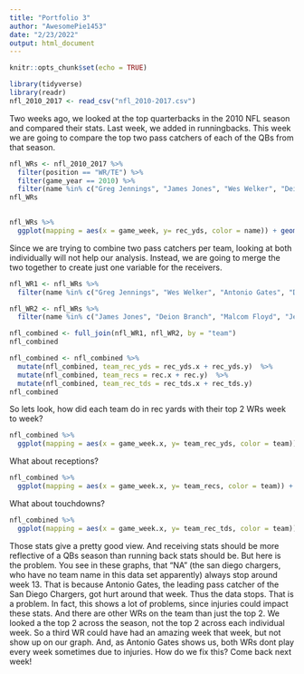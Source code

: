 ```yaml
---
title: "Portfolio 3"
author: "AwesomePie1453"
date: "2/23/2022"
output: html_document
---
```


```r
knitr::opts_chunk$set(echo = TRUE)
```

```r
library(tidyverse)
library(readr)
nfl_2010_2017 <- read_csv("nfl_2010-2017.csv")
```

Two weeks ago, we looked at the top quarterbacks in the 2010 NFL season and compared their stats. Last week, we added in runningbacks. This week we are going to compare the top two pass catchers of each of the QBs from that season. 


```r
nfl_WRs <- nfl_2010_2017 %>%
  filter(position == "WR/TE") %>%
  filter(game_year == 2010) %>%
  filter(name %in% c("Greg Jennings", "James Jones", "Wes Welker", "Deion Branch", "Antonio Gates", "Malcom Floyd", "DeSean Jackson", "Jeremy Maclin"))
nfl_WRs
  
```



```r
nfl_WRs %>%
  ggplot(mapping = aes(x = game_week, y= rec_yds, color = name)) + geom_smooth() 
```

Since we are trying to combine two pass catchers per team, looking at both individually will not help our analysis. Instead, we are going to merge the two together to create just one variable for the receivers.

```r
nfl_WR1 <- nfl_WRs %>%
  filter(name %in% c("Greg Jennings", "Wes Welker", "Antonio Gates", "DeSean Jackson"))
```
```r
nfl_WR2 <- nfl_WRs %>%
  filter(name %in% c("James Jones", "Deion Branch", "Malcom Floyd", "Jeremy Maclin"))
```

```r
nfl_combined <- full_join(nfl_WR1, nfl_WR2, by = "team")
nfl_combined
```
```r
nfl_combined <- nfl_combined %>%
  mutate(nfl_combined, team_rec_yds = rec_yds.x + rec_yds.y)  %>%
  mutate(nfl_combined, team_recs = rec.x + rec.y)  %>%
  mutate(nfl_combined, team_rec_tds = rec_tds.x + rec_tds.y)
nfl_combined
```
So lets look, how did each team do in rec yards with their top 2 WRs week to week?

```r
nfl_combined %>%
  ggplot(mapping = aes(x = game_week.x, y= team_rec_yds, color = team)) + geom_smooth() 
```
What about receptions?


```r
nfl_combined %>%
  ggplot(mapping = aes(x = game_week.x, y= team_recs, color = team)) + geom_smooth() 
```
What about touchdowns?

```r
nfl_combined %>%
  ggplot(mapping = aes(x = game_week.x, y= team_rec_tds, color = team)) + geom_smooth() 
```

Those stats give a pretty good view. And receiving stats should be more reflective of a QBs season than running back stats should be. But here is the problem. You see in these graphs, that "NA" (the san diego chargers, who have no team name in this data set apparently) always stop around week 13. That is because Antonio Gates, the leading pass catcher of the San Diego Chargers, got hurt around that week. Thus the data stops. That is a problem. In fact, this shows a lot of problems, since injuries could impact these stats. And there are other WRs on the team than just the top 2. We looked a the top 2 across the season, not the top 2 across each individual week. So a third WR could have had an amazing week that week, but not show up on our graph. And, as Antonio Gates shows us, both WRs dont play every week sometimes due to injuries. How do we fix this? Come back next week!


